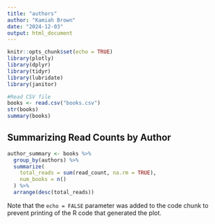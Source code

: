 ```yaml
---
title: "authors"
author: "Kamiah Brown"
date: "2024-12-03"
output: html_document
---
```


```r
knitr::opts_chunk$set(echo = TRUE)
library(plotly)
library(dplyr)
library(tidyr)
library(lubridate)
library(janitor)
```

```r
#Read CSV file 
books <- read.csv("books.csv")
str(books)
summary(books)
```

## Summarizing Read Counts by Author 

```r
author_summary <- books %>%
  group_by(authors) %>%
  summarize(
    total_reads = sum(read_count, na.rm = TRUE),
    num_books = n() 
  ) %>%
  arrange(desc(total_reads))

```

Note that the `echo = FALSE` parameter was added to the code chunk to prevent printing of the R code that generated the plot.
